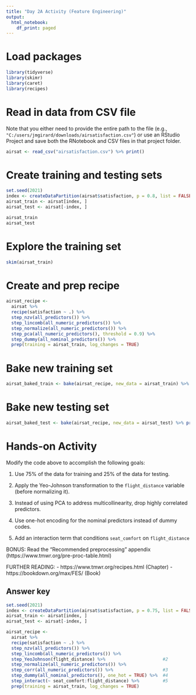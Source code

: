 ```yaml
---
title: "Day 2A Activity (Feature Engineering)"
output:
  html_notebook:
    df_print: paged
---
```


# Load packages

```r
library(tidyverse)
library(skimr)
library(caret)
library(recipes)
```

# Read in data from CSV file 
Note that you either need to provide the entire path to the file (e.g., `"C:/users/jmgirard/downloads/airsatisfaction.csv"`) or use an RStudio Project and save both the RNotebook and CSV files in that project folder.

```r
airsat <- read_csv("airsatisfaction.csv") %>% print()
```

# Create training and testing sets

```r
set.seed(2021)
index <- createDataPartition(airsat$satisfaction, p = 0.8, list = FALSE)
airsat_train <- airsat[index, ]
airsat_test <- airsat[-index, ]

airsat_train
airsat_test
```

# Explore the training set

```r
skim(airsat_train)
```

# Create and prep recipe

```r
airsat_recipe <- 
  airsat %>% 
  recipe(satisfaction ~ .) %>% 
  step_nzv(all_predictors()) %>% 
  step_lincomb(all_numeric_predictors()) %>% 
  step_normalize(all_numeric_predictors()) %>% 
  step_pca(all_numeric_predictors(), threshold = 0.9) %>% 
  step_dummy(all_nominal_predictors()) %>% 
  prep(training = airsat_train, log_changes = TRUE)
```

# Bake new training set

```r
airsat_baked_train <- bake(airsat_recipe, new_data = airsat_train) %>% print()
```

# Bake new testing set

```r
airsat_baked_test <- bake(airsat_recipe, new_data = airsat_test) %>% print()
```

# Hands-on Activity

Modify the code above to accomplish the following goals:

1) Use 75% of the data for training and 25% of the data for testing.

2) Apply the Yeo-Johnson transformation to the `flight_distance` variable (before normalizing it).

3) Instead of using PCA to address multicollinearity, drop highly correlated predictors.

4) Use one-hot encoding for the nominal predictors instead of dummy codes.

5) Add an interaction term that conditions `seat_comfort` on `flight_distance`

BONUS: Read the "Recommended preprocessing" appendix (https://www.tmwr.org/pre-proc-table.html) 

FURTHER READING: 
- https://www.tmwr.org/recipes.html (Chapter)
- https://bookdown.org/max/FES/ (Book)

## Answer key

```r
set.seed(2021)
index <- createDataPartition(airsat$satisfaction, p = 0.75, list = FALSE) #1
airsat_train <- airsat[index, ]
airsat_test <- airsat[-index, ]
```

```r
airsat_recipe <- 
  airsat %>% 
  recipe(satisfaction ~ .) %>% 
  step_nzv(all_predictors()) %>% 
  step_lincomb(all_numeric_predictors()) %>% 
  step_YeoJohnson(flight_distance) %>%                      #2
  step_normalize(all_numeric_predictors()) %>% 
  step_corr(all_numeric_predictors()) %>%                   #3 
  step_dummy(all_nominal_predictors(), one_hot = TRUE) %>%  #4 
  step_interact(~ seat_comfort:flight_distance) %>%         #5
  prep(training = airsat_train, log_changes = TRUE)
```

